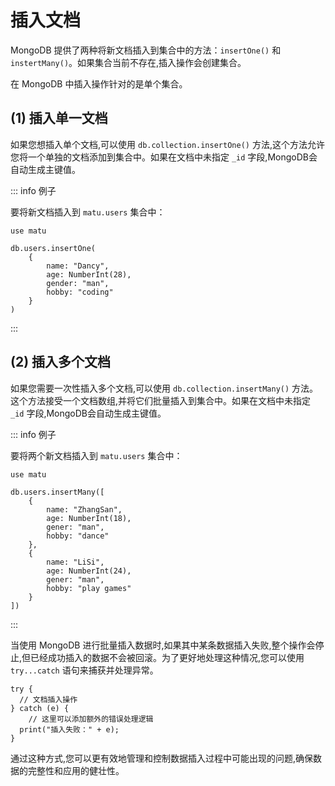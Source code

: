 # 插入文档

MongoDB 提供了两种将新文档插入到集合中的方法：`insertOne()` 和 `instertMany()`。如果集合当前不存在,插入操作会创建集合。

在 MongoDB 中插入操作针对的是单个集合。

## (1) 插入单一文档

如果您想插入单个文档,可以使用 `db.collection.insertOne()` 方法,这个方法允许您将一个单独的文档添加到集合中。如果在文档中未指定 `_id` 字段,MongoDB会自动生成主键值。

::: info 例子

要将新文档插入到 `matu.users` 集合中：

```shell
use matu

db.users.insertOne(
	{
		name: "Dancy",
		age: NumberInt(28),
		gender: "man",
		hobby: "coding"
	}
)
```

:::



## (2) 插入多个文档

如果您需要一次性插入多个文档,可以使用 `db.collection.insertMany()` 方法。这个方法接受一个文档数组,并将它们批量插入到集合中。如果在文档中未指定 `_id` 字段,MongoDB会自动生成主键值。

::: info 例子

要将两个新文档插入到 `matu.users` 集合中：

```shell
use matu

db.users.insertMany([
	{
		name: "ZhangSan",
		age: NumberInt(18),
		gener: "man",
		hobby: "dance"
	},
	{
		name: "LiSi",
		age: NumberInt(24),
		gener: "man",
		hobby: "play games"
	}
])
```

:::

当使用 MongoDB 进行批量插入数据时,如果其中某条数据插入失败,整个操作会停止,但已经成功插入的数据不会被回滚。为了更好地处理这种情况,您可以使用 `try...catch` 语句来捕获并处理异常。

```shell
try {
  // 文档插入操作
} catch (e) {
	// 这里可以添加额外的错误处理逻辑
  print("插入失败：" + e);
}
```

通过这种方式,您可以更有效地管理和控制数据插入过程中可能出现的问题,确保数据的完整性和应用的健壮性。



